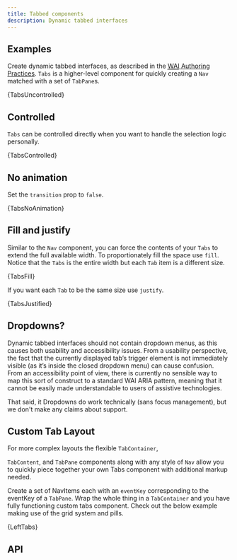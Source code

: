 ```yaml
---
title: Tabbed components
description: Dynamic tabbed interfaces
---
```



## Examples

Create dynamic tabbed interfaces, as described in the
[<abbr title="Web Accessibility Initiative">WAI</abbr> <AriaAbbr /> Authoring Practices](https://www.w3.org/TR/wai-aria-practices/#tabpanel).
`Tabs` is a higher-level component for quickly creating a
`Nav` matched with a set of `TabPane`s.

<CodeBlock language="jsx" live previewClassName="bs-example-tabs">
  {TabsUncontrolled}
</CodeBlock>

## Controlled

`Tabs` can be controlled directly when you want to handle the
selection logic personally.

<CodeBlock language="jsx" live previewClassName="bs-example-tabs">
  {TabsControlled}
</CodeBlock>

## No animation

Set the `transition` prop to `false`.

<CodeBlock language="jsx" live previewClassName="bs-example-tabs">
  {TabsNoAnimation}
</CodeBlock>

## Fill and justify

Similar to the `Nav` component, you can force the contents of your `Tabs` to extend the full available width. To
proportionately fill the space use `fill`. Notice that the
`Tabs` is the entire width but each `Tab` item is a different size.

<CodeBlock language="jsx" live>
  {TabsFill}
</CodeBlock>

If you want each `Tab` to be the same size use `justify`.

<CodeBlock language="jsx" live>
  {TabsJustified}
</CodeBlock>

## Dropdowns?

Dynamic tabbed interfaces should not contain dropdown menus, as this
causes both usability and accessibility issues. From a usability
perspective, the fact that the currently displayed tab’s trigger element
is not immediately visible (as it’s inside the closed dropdown menu) can
cause confusion. From an accessibility point of view, there is currently
no sensible way to map this sort of construct to a standard WAI ARIA
pattern, meaning that it cannot be easily made understandable to users
of assistive technologies.

That said, it Dropdowns do work technically (sans focus management), but
we don't make any claims about support.

## Custom Tab Layout

For more complex layouts the flexible `TabContainer`,

`TabContent`, and `TabPane` components along with any
style of `Nav` allow you to quickly piece together your own Tabs
component with additional markup needed.

Create a set of NavItems each with an `eventKey`
corresponding to the eventKey of a `TabPane`. Wrap the whole
thing in a `TabContainer` and you have fully functioning
custom tabs component. Check out the below example making use of the
grid system and pills.

<CodeBlock language="jsx" live previewClassName="bs-example-tabs">
  {LeftTabs}
</CodeBlock>

## API

<PropsTable name="Tabs" />
<PropsTable name="Tab" />
<PropsTable name="TabContainer" />
<PropsTable name="TabContent" />
<PropsTable name="TabPane" />
